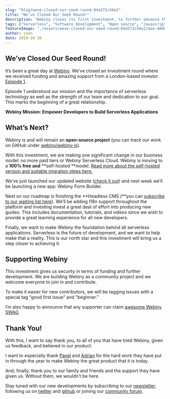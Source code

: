 ```yaml
---
slug: "blog/weve-closed-our-seed-round-84a572c56e2"
title: "We’ve Closed Our Seed Round!"
description: "Webiny closes its first investment, to further advance the adoption of serverless technology."
tags: ["Serverless", "Software development", "Open source", "Javascript", "Web development"]
featureImage: "./assets/weve-closed-our-seed-round-84a572c56e2/max-4800-1y5sI3Crxz-3e5VpJCKSDeg.jpeg"
author: sven
date: 2019-10-30
---
```


## **We’ve Closed Our Seed Round!**

It’s been a great day at [Webiny](https://www.webiny.com/). We’ve closed an investment round where we received funding and amazing support from a London-based investor [Episode 1](https://episode1.com/).

Episode 1 understood our mission and the importance of serverless technology as well as the strength of our team and dedication to our goal. This marks the beginning of a great relationship.

**Webiny Mission: Empower Developers to Build Serverless Applications**

## What’s Next?

Webiny is and will remain an **open-source project** (you can track our work on GitHub under [webiny/webiny-js](https://github.com/Webiny/webiny-js)).

With this investment, we are making one significant change in our business model: no more paid tiers or Webiny Serverless Cloud. Webiny is moving to a **100% free and** **self-hosted **model. [Read more about the self-hosted version and suitable migration steps here.](/blog/moving-to-a-self-hosted-model-with-serverless-framework-72548075694e)

We’ve just launched our updated website ([check it out](https://www.webiny.com/)) and next week we’ll be launching a new app: Webiny Form Builder.

Next on our roadmap is finishing the **Headless CMS (**you can [subscribe to our waiting list here](https://www.webiny.com/serverless-app/headless-cms)). We’ll be adding I18n support throughout the platform and investing invest a great deal of effort into producing new guides. This includes documentation, tutorials, and videos since we wish to provide a great learning experience for all new developers.

Finally, we want to make Webiny the foundation behind all serverless applications. Serverless is the future of development, and we want to help make that a reality. This is our north star and this investment will bring us a step closer to achieving it.

## Supporting Webiny

This investment gives us security in terms of funding and further development. We are building Webiny as a community project and we welcome everyone to join in and contribute.

To make it easier for new contributors, we will be tagging issues with a special tag “good first issue” and “beginner.”

I’m also happy to announce that any supporter can claim [awesome Webiny SWAG](https://www.webiny.com/swag).

## Thank You!

With this, I want to say thank you, to all of you that have tried Webiny, given us feedback, and believed in our product.

I want to especially thank [Pavel](https://twitter.com/paveldenisjuk) and [Adrian](https://twitter.com/doitadrian) for the hard work they have put in through the year to make Webiny the great product that it is today.

And, finally, thank you to our family and friends and the support they have given us. Without them, we wouldn’t be here.

Stay tuned with our new developments by subscribing to our [newsletter](https://webiny.us18.list-manage.com/subscribe/post?u=122d2713f699957c0f043cb42&id=f0173e501c), following us on [twitter](https://twitter.com/WebinyCMS) and [github](https://github.com/webiny/webiny-js) or joining our [community forum](https://community.webiny.com/).
